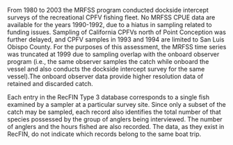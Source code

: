 From 1980 to 2003 the MRFSS program conducted dockside intercept surveys of the recreational CPFV fishing fleet. No MRFSS CPUE data are available for the years 1990-1992, due to a hiatus in sampling related to funding issues. Sampling of California CPFVs north of Point Conception was further delayed, and CPFV samples in 1993 and 1994 are limited to San Luis Obispo County. For the purposes of this assessment, the MRFSS time series was truncated at 1999 due to sampling overlap with the onboard observer program (i.e., the same observer samples the catch while onboard the vessel and also conducts the dockside intercept survey for the same vessel).The onboard observer data provide higher resolution data of retained 
and discarded catch.

Each entry in the RecFIN Type 3 database corresponds to a single fish examined by a sampler at a particular survey site. Since only a subset of the catch may be sampled, each record also identifies the total number of that species possessed by the group of anglers being interviewed. The number of anglers and the hours fished are also recorded. The data, as they exist in RecFIN, do not indicate which records belong to the same boat trip. 

